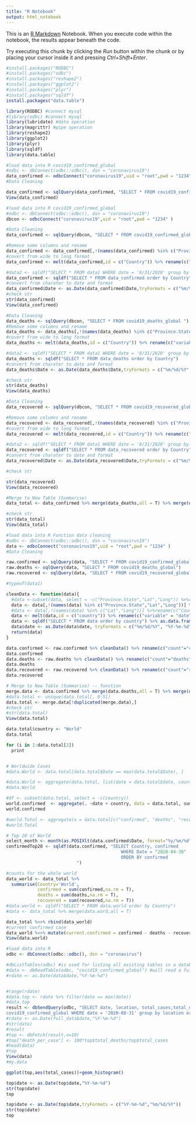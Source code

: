 ```yaml
---
title: "R Notebook"
output: html_notebook
---
```


This is an [R Markdown](http://rmarkdown.rstudio.com) Notebook. When you execute code within the notebook, the results appear beneath the code. 

Try executing this chunk by clicking the *Run* button within the chunk or by placing your cursor inside it and pressing *Ctrl+Shift+Enter*. 

```r
#install.packages("RODBC")
#install.packages("odbc")
#install.packages("reshape2")
#install.packages("ggplot2")
#install.packages("plyr")
#install.packages("sqldf")
install.packages("data.table")
```

```r
library(RODBC) #connect mysql
#library(odbc) #connect mysql
library(lubridate) #date operation
library(magrittr) #pipe operation
library(reshape2)
library(ggplot2)
library(plyr)
library(sqldf)
library(data.table)
```

```r
#load data into R covid19_confirmed_global
#odbc <- dbConnect(odbc::odbc(), dsn = "coronavirus19")
data_confirmed <- odbcConnect("coronavirus19",uid = "root",pwd = "1234" )
#Data Cleaning

data_confirmed <- sqlQuery(data_confirmed, "SELECT * FROM covid19_confirmed_global ")
View(data_confirmed)
```

```r
#load data into R covid19_confirmed_global
#odbc <- dbConnect(odbc::odbc(), dsn = "coronavirus19")
dbcon <- odbcConnect("coronavirus19",uid = "root",pwd = "1234" )
```

```r
#Data Cleaning
data_confirmed <- sqlQuery(dbcon, "SELECT * FROM covid19_confirmed_global ")

#Remove some columns and rename
data_confirmed <- data_confirmed[,!(names(data_confirmed) %in% c("Province.State","Lat","Long"))]%>%rename(c("Country.Region" = "Country"))
#covert from wide to long format
data_confirmed <- melt(data_confirmed,id = c("Country")) %>% rename(c("variable" = "Date"))%>% rename(c("value"="confirmed"))

#data2 <- sqldf("SELECT * FROM data1 WHERE date = '8/31/2020' group by Country order by confirmed desc ")
data_confirmed <- sqldf("SELECT * FROM data_confirmed order by Country")
#convert from charater to date and format
data_confirmed$Date <- as.Date(data_confirmed$Date,tryFormats = c("%m/%d/%Y", "%Y-%m-%d")) 
#check str
str(data_confirmed)
View(data_confirmed)

```

```r
#Data Cleaning
data_deaths <- sqlQuery(dbcon, "SELECT * FROM covid19_deaths_global ")
#Remove some columns and rename
data_deaths <- data_deaths[,!(names(data_deaths) %in% c("Province.State","Lat","Long"))]%>%rename(c("Country.Region" = "Country"))
#covert from wide to long format
data_deaths <- melt(data_deaths,id = c("Country")) %>% rename(c("variable" = "Date"))%>% rename(c("value"="deaths"))

#data2 <- sqldf("SELECT * FROM data1 WHERE date = '8/31/2020' group by Country order by confirmed desc ")
data_deaths <- sqldf("SELECT * FROM data_deaths order by Country")
#convert from charater to date and format
data_deaths$Date <- as.Date(data_deaths$Date,tryFormats = c("%m/%d/%Y", "%Y-%m-%d")) 

#check str
str(data_deaths)
View(data_deaths)
```



```r
#Data Cleaning
data_recovered <- sqlQuery(dbcon, "SELECT * FROM covid19_recovered_global ")

#Remove some columns and rename
data_recovered <- data_recovered[,!(names(data_recovered) %in% c("Province.State","Lat","Long"))]%>%rename(c("Country.Region" = "Country")) 
#covert from wide to long format
data_recovered <- melt(data_recovered,id = c("Country")) %>% rename(c("variable" = "Date"))%>% rename(c("value"="recovered"))

#data2 <- sqldf("SELECT * FROM data1 WHERE date = '8/31/2020' group by Country order by confirmed desc ")
data_recovered <- sqldf("SELECT * FROM data_recovered order by Country")
#convert from charater to date and format
data_recovered$Date <- as.Date(data_recovered$Date,tryFormats = c("%m/%d/%Y", "%Y-%m-%d")) 

#check str

str(data_recovered)
View(data_recovered)
```

```r
#Merge to New Table (Summarise)
data_total <- data_confirmed %>% merge(data_deaths,all = T) %>% merge(data_recovered,all = T)

#check str
str(data_total)
View(data_total)
```

```r
#load data into R Function data cleaning 
#odbc <- dbConnect(odbc::odbc(), dsn = "coronavirus19")
data <- odbcConnect("coronavirus19",uid = "root",pwd = "1234" )
#Data Cleaning

raw.confirmed <- sqlQuery(data, "SELECT * FROM covid19_confirmed_global")
raw.deaths <- sqlQuery(data, "SELECT * FROM covid19_deaths_global")
raw.recovered <- sqlQuery(data, "SELECT * FROM covid19_recovered_global")

#typeof(data1)
```

```r
cleanData <- function(data){
  #data <-subset(data, select = -c("Province.State","Lat","Long")) %>%rename(c("Country.Region" = "Country"))
  data <- data[,!(names(data) %in% c("Province.State","Lat","Long"))] %>%rename(c("Country.Region" = "country"))
  #data <- data[,!(names(data) %in% c("Lat","Long"))] %>%rename(c("Country.Region" = "country"))
  data <- melt(data,id = c("country")) %>% rename(c("variable" = "date")) %>% rename(c("value"="count"))
  data <- sqldf("SELECT * FROM data order by country") %>% as.data.frame()
  data$date <- as.Date(data$date, tryFormats = c("%m/%d/%Y", "%Y-%m-%d")) 
  return(data)
}
```

```r
data.confirmed <- raw.confirmed %>% cleanData() %>% rename(c("count"="confirmed"))
data.confirmed
data.deaths <- raw.deaths %>% cleanData() %>% rename(c("count"="deaths"))
data.deaths
data.recovered <- raw.recovered %>% cleanData() %>% rename(c("count"="recovered"))
data.recovered
```

```r
# Merge to New Table (Summarise) -- function
merge.data <- data.confirmed %>% merge(data.deaths,all = T) %>% merge(data.recovered,all = T)
#data.total <- unique(data.total[, 0:5])
data.total <- merge.data[!duplicated(merge.data),]
#check str
#str(data.total)
View(data.total)
```



```r
data.total$country <- "World"
data.total
```

```r
for (i in 1:data.total[2])
  print
```

```r

```


```r
# Worldwide Cases
#data.World <- data.total[data.total$Date == max(data.total$Date), ]

#data.World <- aggregate(data.total, list(date = data.total$date, country = data.total$country), FUN = sum)
#data.World

#df <- subset(data.total, select = -c(country)) 
world.confirmed  <- aggregate(. ~date + country, data = data.total, sum, na.rm=TRUE)
world.confirmed 

#world.Total <- aggregate(x = data.total[c("confirmed", "deaths", "recovered")], by = list(date = data.total$date), FUN = sum)
#world.Total 
```


```r
# Top 20 of World
select_month <- month(as.POSIXlt(data.confirmed$Date, format="%y/%m/%d"))
confirmedTop20 <- sqldf(data.confirmed, "SELECT Country, confirmed
                                            WHERE Date = "2020-04-30"
                                            ORDER BY confirmed
                           ")
```


```r
#counts for the whole world
data_world <- data_total %>% 
  summarise(Country='World',
            confirmed = sum(confirmed,na.rm = T),
            deaths = sum(deaths,na.rm = T),
            recovered = sum(recovered,na.rm = T))
#data.world <- sqldf("SELECT * FROM data.world order by Country")
#data <- data_total %>% merge(data.word,all = T) 

data_total %<>% rbind(data_world)
#current confirmed case
data_world %<>% mutate(current.confirmed = confirmed - deaths - recovered)
View(data.world)
```


```r
#load data into R
odbc <- dbConnect(odbc::odbc(), dsn = "coronavirus")

#dbListTables(odbc) #is used for listing all existing tables in a database.
#data <- dbReadTable(odbc, "covid19_confirmed_global") #will read a full table into an R data.frame()
#rdate <- as.Date(data$date,"%Y-%m-%d")


#range(rdate)
#data.top <- rdate %>% filter(date == max(date))
#data.top
result <- dbSendQuery(odbc, "SELECT date, location, total_cases,total_deaths FROM 
covid19_confirmed_global WHERE date = '2020-08-31' group by location order by total_cases desc")
#rdate <- as.Date(full_data$date,"%Y-%m-%d")
#str(date)
#result
#top <- dbFetch(result,n=10)
#top["death_per_case"] <- 100*top$total_deaths/top$total_cases
#head(data)
#top
View(data)
#my.data

```
```r
ggplot(top,aes(total_cases))+geom_histogram()
```
```r

top$date <- as.Date(top$date,"%Y-%m-%d")
str(top$date)
top
```
```r
top$date <- as.Date(top$date,tryFormats = c("%Y-%m-%d","%m/%d/%Y"))
str(top$date)
top

```

